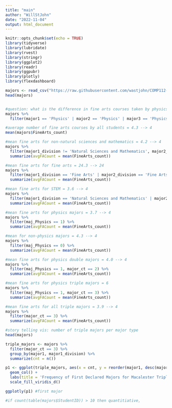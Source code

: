 ```yaml
---
title: "main"
author: "WillStJohn"
date: "2022-11-04"
output: html_document
---
```


```r
knitr::opts_chunk$set(echo = TRUE)
library(tidyverse)
library(lubridate)
library(rvest)
library(stringr)
library(ggplot2)
library(readr)
library(ggpubr)
library(plotly)
library(flexdashboard)
```

```r
majors <- read_csv("https://raw.githubusercontent.com/wastjohn/COMP112-Final/main/majordata.csv") #once project is done, the repo could be published and the link would change to the scraped from the web
head(majors)


#question: what is the difference in fine arts courses taken by physics triple majors
majors %>%
  filter(major1 == 'Physics' | major2 == 'Physics' | major3 == 'Physics', major_ct == 3)

#average number of fine arts courses by all students = 4.3 --> 4
mean(majors$FineArts_count)

#mean fine arts for non-natural sciences and mathematics = 4.2 --> 4
majors %>%
  filter(major1_division != 'Natural Sciences and Mathematics', major2_division != 'Natural Sciences and Mathematics', major3_division != 'Natural Sciences and Mathematics') %>%
  summarize(avgFACount = mean(FineArts_count))

#mean fine arts for fine arts = 24.3 --> 24
majors %>%
  filter(major1_division == 'Fine Arts' | major2_division == 'Fine Arts' | major3_division == 'Fine Arts') %>%
  summarize(avgFACount = mean(FineArts_count))

#mean fine arts for STEM = 3.6 --> 4
majors %>%
  filter(major1_division == 'Natural Sciences and Mathematics' | major2_division == 'Natural Sciences and Mathematics' | major3_division == 'Natural Sciences and Mathematics') %>%
  summarize(avgFACount = mean(FineArts_count))

#mean fine arts for physics majors = 3.7 --> 4
majors %>%
  filter(maj_Physics == 1) %>%
  summarize(avgFACount = mean(FineArts_count))

#mean for non-physics majors = 4.3 --> 4
majors %>%
  filter(maj_Physics == 0) %>%
  summarize(avgFACount = mean(FineArts_count))

#mean fine arts for physics double majors = 4.0 --> 4
majors %>%
  filter(maj_Physics == 1, major_ct == 2) %>%
  summarize(avgFACount = mean(FineArts_count))

#mean fine arts for physics triple majors = 6
majors %>%
  filter(maj_Physics == 1, major_ct == 3) %>%
  summarize(avgFACount = mean(FineArts_count))

#mean fine arts for all triple majors = 3.9 --> 4
majors %>%
  filter(major_ct == 3) %>%
  summarize(avgFACount = mean(FineArts_count))

#story telling vis: number of triple majors per major type
head(majors)

triple_majors <- majors %>%
  filter(major_ct == 3) %>%
  group_by(major1, major1_division) %>%
  summarize(cnt = n())

p1 <- ggplot(triple_majors, aes(x = cnt, y = reorder(major1, desc(major1_division)), fill = major1_division)) + 
  geom_col() +
  labs(title = 'Frequency of First Declared Majors for Macalester Triple-Majors', x = 'count', y = 'Major Division') + 
  scale_fill_viridis_d()

ggplotly(p1) #first major

#if count(table(majors$StudentID)) > 10 then quantitiative,

```





